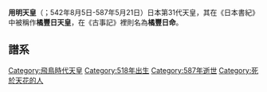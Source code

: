 {{基礎情報 天皇
| 名  =<center>用明天皇
| 代数=第31
| 画像=[[File:Yomeitenno.jpg|240px]]
| 説明=
| 在位=585年9月14日-587年5月21日（{{age in years and days|585|9|14|587|5|21|age=no}}）
| 前任=[[敏達天皇|敏達天皇]]
| 繼任=[[崇峻天皇|崇峻天皇]]
| 時代=[[飛鳥時代|飛鳥時代]]
| 皇居=磐余池邊雙槻宮
| 諱　=
| 幼称=
| 別名=橘豐日命<br />橘豐日天皇
| 印　=
| 出生年=542年8月5日
| 生地=
| 逝世年=587年5月21日（44歲）
| 没地=
| 陵墓=磐余池上陵→河內磯長陵
| 先代=[[敏達天皇|敏達天皇]]
| 次代=[[崇峻天皇|崇峻天皇]]
| 皇后=[[穴穗部間人皇女|穴穗部間人皇女]]
| 妃=伊比古郎女
| 嬪=石吋名
| 父親=[[欽明天皇|欽明天皇]]
| 母親=[[蘇我堅鹽媛|蘇我堅鹽媛]]
| 皇子=[[聖德太子|聖德太子]]<br />[[来目皇子|来目皇子]]<br />[[殖栗皇子|殖栗皇子]]<br />[[茨田皇子|茨田皇子]]<br />[[田目皇子|田目皇子]]<br />[[麻呂子皇子|麻呂子皇子]]
| 皇女=[[酢香手姬皇女|酢香手姬皇女]]
| 注釈=
|}}
'''用明天皇'''（{{jpn|j=用明天皇|hg=ようめいてんのう|rm=Yōmei Tennō}}；542年8月5日-587年5月21日）日本第31代天皇，其在《日本書紀》中被稱作'''橘豐日天皇'''，在《古事記》裡則名為'''橘豐日命'''。

== 譜系 ==
{{日本皇室飛鳥時代}}

{{日本天皇|[[敏達天皇|敏達天皇]]|[[崇峻天皇|崇峻天皇]]}}
{{日本歷代天皇}}
{{Authority control}}
{{日本天皇小作品}}

[[Category:飛鳥時代天皇|Category:飛鳥時代天皇]]
[[Category:518年出生|Category:518年出生]]
[[Category:587年逝世|Category:587年逝世]]
[[Category:死於天花的人|Category:死於天花的人]]